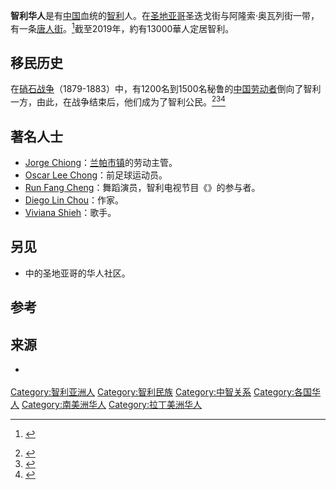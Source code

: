 {{Infobox ethnic group
|group    = 智利华人<br><small>''Chinos en Chile''</small>
|image    = 
|caption  = 
|poptime  =  
|popplace = [[智利|智利]]北部、[[圣地亚哥-德智利|圣地亚哥-德智利]]
|langs    =[[智利西班牙语|智利西班牙语]]<br>各種[[汉语|汉语]]（[[粵語|粵語]]、[[閩語|閩語]]、[[客家話|客家話]]、[[官話|官話]]） 
|related  = [[海外华人|海外华人]]
}}

'''智利华人'''是有[[中国人|中国]]血统的[[智利|智利]]人。在[[圣地亚哥-德智利|圣地亚哥]]圣迭戈街与阿隆索·奥瓦列街一带，有一条[[唐人街|唐人街]]。<ref>{{citation|url=http://www.plataformaurbana.cl/archive/2006/05/17/mall-chino-chinatown-santiaguina/|last=尼古拉斯·巴伦苏埃拉·莱维|title=''圣地亚吉娜唐人街？''|periodical=城市平台|date=2006-05-17|accessdate=2012-09-02|archive-date=2012-08-25|archive-url=https://web.archive.org/web/20120825134938/http://www.plataformaurbana.cl/archive/2006/05/17/mall-chino-chinatown-santiaguina/|dead-url=no}} {{es icon}}</ref>截至2019年，約有13000華人定居智利。

==移民历史==
在[[硝石战争|硝石战争]]（1879-1883）中，有1200名到1500名秘鲁的[[秘鲁华人|中国劳动者]]倒向了智利一方，由此，在战争结束后，他们成为了智利公民。<ref>{{harvnb|Chou|2004|loc=智 3}}</ref><ref>{{Cite web|url=http://edu.163.com/14/0402/10/9OQPGMS100294KMJ.html|title=智利伊基克居民1/4有华人血统 先人是太平军_网易教育|accessdate=2017-02-21|last=网易|work=edu.163.com|archive-url=https://web.archive.org/web/20170221161343/http://edu.163.com/14/0402/10/9OQPGMS100294KMJ.html|archive-date=2017-02-21|dead-url=yes}}</ref><ref>{{Cite web|url=http://edu.163.com/14/0402/11/9OQRQMB500294KMJ.html|title=智利华人：生活在离中国最远的国家_网易教育|accessdate=2017-02-21|last=网易|work=edu.163.com|archive-url=https://web.archive.org/web/20170221161431/http://edu.163.com/14/0402/11/9OQRQMB500294KMJ.html|archive-date=2017-02-21|dead-url=yes}}</ref>

==著名人士==
*[[Jorge_Chiong|Jorge Chiong]]：[[兰帕|兰帕]][[市镇|市镇]]的劳动主管。
*[[Oscar_Lee_Chong|Oscar Lee Chong]]：前足球运动员。
*[[Run_Fang_Cheng|Run Fang Cheng]]：舞蹈演员，智利电视节目《{{link-en|红 (智利节目)|Rojo (series)|红}}》的参与者。
*[[Diego_Lin_Chou|Diego Lin Chou]]：作家。
*[[Viviana_Shieh|Viviana Shieh]]：歌手。

==另见==
* {{link-en|拉丁美洲唐人街|Chinatowns in Latin America}}中的圣地亚哥的华人社区。

==参考==
{{reflist}}

==来源==
* {{es}} {{citation|last=Chou|first=Diego Lin|title=''智利与中国：移民与双边关系（1845-1970）''|publication-place=圣地亚哥-德智利|publisher=历史研究所/迭戈·巴罗斯·阿拉纳研究中心|year=2004|isbn=956-244-165-2}}

{{華人}}
{{智利民族}}

[[Category:智利亚洲人|Category:智利亚洲人]]
[[Category:智利民族|Category:智利民族]]
[[Category:中智关系|Category:中智关系]]
[[Category:各国华人|Category:各国华人]]
[[Category:南美洲华人|Category:南美洲华人]]
[[Category:拉丁美洲华人|Category:拉丁美洲华人]]